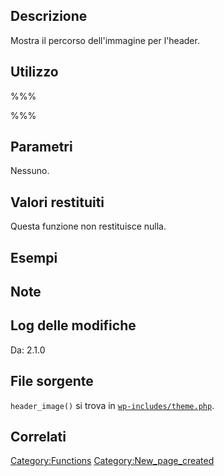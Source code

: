{{Languages|
{{en|Function Reference/header_image}}
{{it|Riferimento funzioni/header_image}}
}}

== Descrizione ==
Mostra il percorso dell'immagine per l'header.

== Utilizzo ==
%%%<?php header_image() ?>%%%

== Parametri ==
Nessuno.

== Valori restituiti ==
Questa funzione non restituisce nulla.

== Esempi ==
<!-- Need creative examples. Feel free to link to external examples. -->

== Note ==

== Log delle modifiche ==
Da: 2.1.0

== File sorgente ==
<!-- Need links to current source code files -->
<tt>header_image()</tt> si trova in <tt>[http://core.trac.wordpress.org/browser/trunk/wp-includes/theme.php wp-includes/theme.php]</tt>.

== Correlati ==
<!--
    To Do:
    Need to find related functions.
    Need to create groups of functions and create templates to add them to a page quickly.
    Some functions may be related to many groups of functions.
-->

{{it:Tag Footer}}

[[Category:Functions]]
[[Category:New_page_created]]